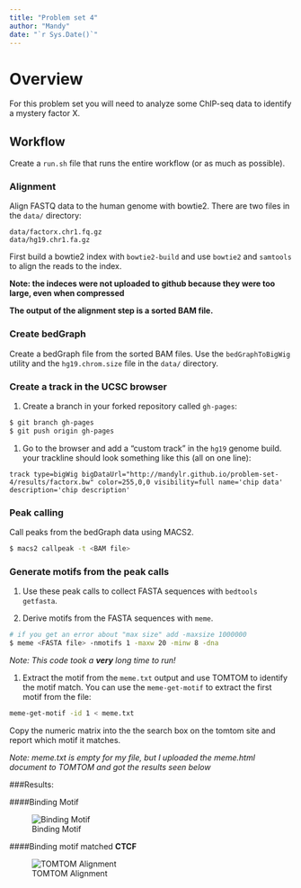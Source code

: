 ```yaml
---
title: "Problem set 4"
author: "Mandy"
date: "`r Sys.Date()`"
---
```


# Overview

For this problem set you will need to analyze some ChIP-seq data to
identify a mystery factor X.

## Workflow

Create a `run.sh` file that runs the entire workflow (or as much as possible).

### Alignment

Align FASTQ data to the human genome with bowtie2. There are two files
in the `data/` directory:

```
data/factorx.chr1.fq.gz
data/hg19.chr1.fa.gz
```

First build a bowtie2 index with `bowtie2-build` and use `bowtie2` and `samtools` to align the reads to the index.

**Note: the indeces were not uploaded to github because they were too large, even when compressed**

**The output of the alignment step is a sorted BAM file.**

### Create bedGraph

Create a bedGraph file from the sorted BAM files. Use the
`bedGraphToBigWig` utility and the `hg19.chrom.size` file in the `data/`
directory.

### Create a track in the UCSC browser

1. Create a branch in your forked repository called `gh-pages`:

```bash
$ git branch gh-pages
$ git push origin gh-pages
```

1. Go to the browser and add a "custom track" in the `hg19` genome build.
your trackline should look something like this (all on one line):

```
track type=bigWig bigDataUrl="http://mandylr.github.io/problem-set-4/results/factorx.bw" color=255,0,0 visibility=full name='chip data' description='chip description'
```

### Peak calling

Call peaks from the bedGraph data using MACS2.

```bash
$ macs2 callpeak -t <BAM file>
```

### Generate motifs from the peak calls

1. Use these peak calls to collect FASTA sequences with `bedtools getfasta`.

1. Derive motifs from the FASTA sequences with `meme`.

```bash
# if you get an error about "max size" add -maxsize 1000000
$ meme <FASTA file> -nmotifs 1 -maxw 20 -minw 8 -dna 
```
*Note: This code took a __very__ long time to run!*

1. Extract the motif from the `meme.txt` output and use TOMTOM to identify
the motif match. You can use the `meme-get-motif` to extract the first motif from the file:

```bash
meme-get-motif -id 1 < meme.txt
```

Copy the numeric matrix into the the search box on the tomtom site and report which motif it matches.

*Note: meme.txt is empty for my file, but I uploaded the meme.html document to TOMTOM and got the results seen below*

###Results: 

####Binding Motif

![Binding Motif](results/meme/logo1.png)

####Binding motif matched **CTCF**

![TOMTOM Alignment](results/meme/TOMTOM_CTCF.png)
